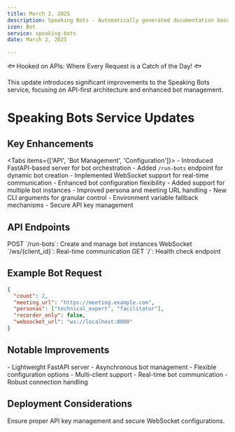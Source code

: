 ```yaml
---
title: March 2, 2025
description: Speaking Bots - Automatically generated documentation based on Git activity.
icon: Bot
service: speaking-bots
date: March 2, 2025

---
```


🐟 Hooked on APIs: Where Every Request is a Catch of the Day! 🐟

<Callout type="info">
  This update introduces significant improvements to the Speaking Bots service, focusing on API-first architecture and enhanced bot management.
</Callout>

# Speaking Bots Service Updates

## Key Enhancements

<Tabs items={['API', 'Bot Management', 'Configuration']}>
  <Tab value="API">
    - Introduced FastAPI-based server for bot orchestration
    - Added `/run-bots` endpoint for dynamic bot creation
    - Implemented WebSocket support for real-time communication
  </Tab>
  <Tab value="Bot Management">
    - Enhanced bot configuration flexibility
    - Added support for multiple bot instances
    - Improved persona and meeting URL handling
  </Tab>
  <Tab value="Configuration">
    - New CLI arguments for granular control
    - Environment variable fallback mechanisms
    - Secure API key management
  </Tab>
</Tabs>

## API Endpoints

<Steps>
  <Step>POST `/run-bots`: Create and manage bot instances</Step>
  <Step>WebSocket `/ws/{client_id}`: Real-time communication</Step>
  <Step>GET `/`: Health check endpoint</Step>
</Steps>

## Example Bot Request

```json
{
  "count": 2,
  "meeting_url": "https://meeting.example.com",
  "personas": ["technical_expert", "facilitator"],
  "recorder_only": false,
  "websocket_url": "ws://localhost:8000"
}
```

## Notable Improvements

<Accordions>
  <Accordion title="API Architecture" value="api-arch">
    - Lightweight FastAPI server
    - Asynchronous bot management
    - Flexible configuration options
  </Accordion>
  
  <Accordion title="WebSocket Integration" value="websocket">
    - Multi-client support
    - Real-time bot communication
    - Robust connection handling
  </Accordion>
</Accordions>

## Deployment Considerations

<Callout type="warn">
  Ensure proper API key management and secure WebSocket configurations.
</Callout>